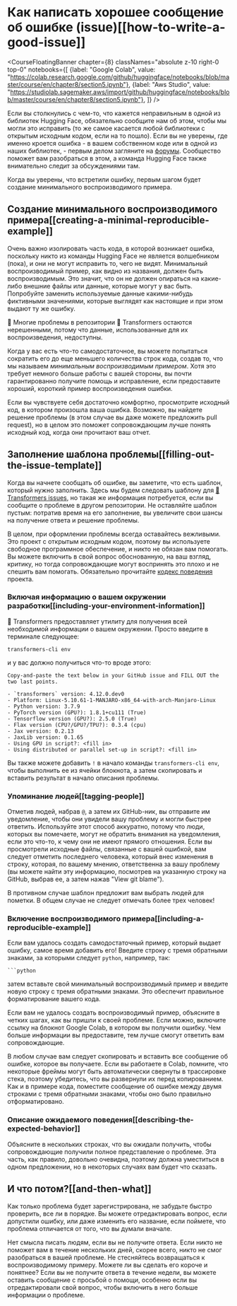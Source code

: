 # Как написать хорошее сообщение об ошибке (issue)[[how-to-write-a-good-issue]]

<CourseFloatingBanner chapter={8}
  classNames="absolute z-10 right-0 top-0"
  notebooks={[
    {label: "Google Colab", value: "https://colab.research.google.com/github/huggingface/notebooks/blob/master/course/en/chapter8/section5.ipynb"},
    {label: "Aws Studio", value: "https://studiolab.sagemaker.aws/import/github/huggingface/notebooks/blob/master/course/en/chapter8/section5.ipynb"},
]} />

Если вы столкнулись с чем-то, что кажется неправильным в одной из библиотек Hugging Face, обязательно сообщите нам об этом, чтобы мы могли это исправить (то же самое касается любой библиотеки с открытым исходным кодом, если на то пошло). Если вы не уверены, где именно кроется ошибка - в вашем собственном коде или в одной из наших библиотек, - первым делом загляните на [форумы](https://discuss.huggingface.co/). Сообщество поможет вам разобраться в этом, а команда Hugging Face также внимательно следит за обсуждениями там.

<Youtube id="_PAli-V4wj0"/>

Когда вы уверены, что встретили ошибку, первым шагом будет создание минимального воспроизводимого примера.

## Создание минимального воспроизводимого примера[[creating-a-minimal-reproducible-example]]

Очень важно изолировать часть кода, в которой возникает ошибка, поскольку никто из команды Hugging Face не является волшебником (пока), и они не могут исправить то, чего не видят. Минимальный воспроизводимый пример, как видно из названия, должен быть воспроизводимым. Это значит, что он не должен опираться на какие-либо внешние файлы или данные, которые могут у вас быть. Попробуйте заменить используемые данные какими-нибудь фиктивными значениями, которые выглядят как настоящие и при этом выдают ту же ошибку.

<Tip>

🚨 Многие проблемы в репозитории 🤗 Transformers остаются нерешенными, потому что данные, использованные для их воспроизведения, недоступны.

</Tip>

Когда у вас есть что-то самодостаточное, вы можете попытаться сократить его до еще меньшего количества строк кода, создав то, что мы называем _минимальным воспроизводимым примером_. Хотя это требует немного больше работы с вашей стороны, вы почти гарантированно получите помощь и исправление, если предоставите хороший, короткий пример воспроизведения ошибки.

Если вы чувствуете себя достаточно комфортно, просмотрите исходный код, в котором произошла ваша ошибка. Возможно, вы найдете решение проблемы (в этом случае вы даже можете предложить pull request), но в целом это поможет сопровождающим лучше понять исходный код, когда они прочитают ваш отчет.

## Заполнение шаблона проблемы[[filling-out-the-issue-template]]

Когда вы начнете сообщать об ошибке, вы заметите, что есть шаблон, который нужно заполнить. Здесь мы будем следовать шаблону для [🤗 Transformers issues](https://github.com/huggingface/transformers/issues/new/choose), но такая же информация потребуется, если вы сообщите о проблеме в другом репозитории. Не оставляйте шаблон пустым: потратив время на его заполнение, вы увеличите свои шансы на получение ответа и решение проблемы.

В целом, при оформлении проблемы всегда оставайтесь вежливыми. Это проект с открытым исходным кодом, поэтому вы используете свободное программное обеспечение, и никто не обязан вам помогать. Вы можете включить в свой вопрос обоснованную, на ваш взгляд, критику, но тогда сопровождающие могут воспринять это плохо и не спешить вам помогать. Обязательно прочитайте [кодекс поведения](https://github.com/huggingface/transformers/blob/master/CODE_OF_CONDUCT.md) проекта.

### Включая информацию о вашем окружении разработки[[including-your-environment-information]]

🤗 Transformers предоставляет утилиту для получения всей необходимой информации о вашем окружении. Просто введите в терминале следующее:

```
transformers-cli env
```

и у вас должно получиться что-то вроде этого:

```out
Copy-and-paste the text below in your GitHub issue and FILL OUT the two last points.

- `transformers` version: 4.12.0.dev0
- Platform: Linux-5.10.61-1-MANJARO-x86_64-with-arch-Manjaro-Linux
- Python version: 3.7.9
- PyTorch version (GPU?): 1.8.1+cu111 (True)
- Tensorflow version (GPU?): 2.5.0 (True)
- Flax version (CPU?/GPU?/TPU?): 0.3.4 (cpu)
- Jax version: 0.2.13
- JaxLib version: 0.1.65
- Using GPU in script?: <fill in>
- Using distributed or parallel set-up in script?: <fill in>
```

Вы также можете добавить `!` в начало команды `transformers-cli env`, чтобы выполнить ее из ячейки блокнота, а затем скопировать и вставить результат в начало описания проблемы.

### Упоминание людей[[tagging-people]]

Отметив людей, набрав `@`, а затем их GitHub-ник, вы отправите им уведомление, чтобы они увидели вашу проблему и могли быстрее ответить. Используйте этот способ аккуратно, потому что люди, которых вы помечаете, могут не обратить внимания на уведомления, если это что-то, к чему они не имеют прямого отношения. Если вы просмотрели исходные файлы, связанные с вашей ошибкой, вам следует отметить последнего человека, который внес изменения в строку, которая, по вашему мнению, ответственна за вашу проблему (вы можете найти эту информацию, посмотрев на указанную строку на GitHub, выбрав ее, а затем нажав "View git blame").

В противном случае шаблон предложит вам выбрать людей для пометки. В общем случае не следует отмечать более трех человек!

### Включение воспроизводимого примера[[including-a-reproducible-example]]

Если вам удалось создать самодостаточный пример, который выдает ошибку, самое время добавить его! Введите строку с тремя обратными знаками, за которыми следует `python`, например, так:

```
```python
```

затем вставьте свой минимальный воспроизводимый пример и введите новую строку с тремя обратными знаками. Это обеспечит правильное форматирование вашего кода.

Если вам не удалось создать воспроизводимый пример, объясните в четких шагах, как вы пришли к своей проблеме. Если можно, включите ссылку на блокнот Google Colab, в котором вы получили ошибку. Чем больше информации вы предоставите, тем лучше смогут ответить вам сопровождающие.

В любом случае вам следует скопировать и вставить все сообщение об ошибке, которое вы получаете. Если вы работаете в Colab, помните, что некоторые фреймы могут быть автоматически свернуты в трассировке стека, поэтому убедитесь, что вы развернули их перед копированием. Как и в примере кода, поместите сообщение об ошибке между двумя строками с тремя обратными знаками, чтобы оно было правильно отформатировано.

### Описание ожидаемого поведения[[describing-the-expected-behavior]]

Объясните в нескольких строках, что вы ожидали получить, чтобы сопровождающие получили полное представление о проблеме. Эта часть, как правило, довольно очевидна, поэтому должна уместиться в одном предложении, но в некоторых случаях вам будет что сказать.

## И что потом?[[and-then-what]]

Как только проблема будет зарегистрирована, не забудьте быстро проверить, все ли в порядке. Вы можете отредактировать вопрос, если допустили ошибку, или даже изменить его название, если поймете, что проблема отличается от того, что вы думали вначале.

Нет смысла писать людям, если вы не получите ответа. Если никто не поможет вам в течение нескольких дней, скорее всего, никто не смог разобраться в вашей проблеме. Не стесняйтесь возвращаться к воспроизводимому примеру. Можете ли вы сделать его короче и понятнее? Если вы не получите ответа в течение недели, вы можете оставить сообщение с просьбой о помощи, особенно если вы отредактировали свой вопрос, чтобы включить в него больше информации о проблеме.

